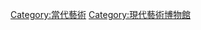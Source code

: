 {{commonscat|Contemporary art museums}}
[[Category:當代藝術|Category:當代藝術]]
[[Category:現代藝術博物館|Category:現代藝術博物館]]